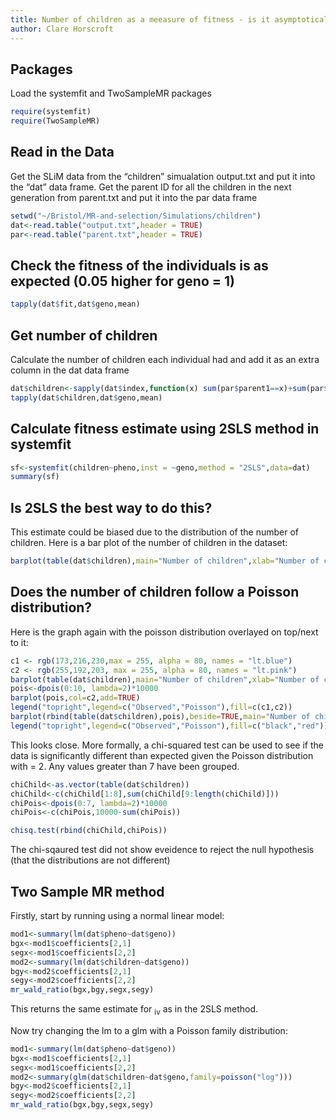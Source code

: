 ---
title: Number of children as a meeasure of fitness - is it asymptotically unbiased?
author: Clare Horscroft
---

## Packages

Load the systemfit and TwoSampleMR packages

```{r}
require(systemfit)
require(TwoSampleMR)
```

## Read in the Data
Get the SLiM data from the "children" simualation output.txt and put it into the "dat" data frame.
Get the parent ID for all the children in the next generation from parent.txt and put it into the par data frame

```{r}
setwd("~/Bristol/MR-and-selection/Simulations/children")
dat<-read.table("output.txt",header = TRUE)
par<-read.table("parent.txt",header = TRUE)
```

## Check the fitness of the individuals is as expected (0.05 higher for geno = 1)
```{r}
tapply(dat$fit,dat$geno,mean)
```

## Get number of children
Calculate the number of children each individual had and add it as an extra column in the dat data frame

```{r}
dat$children<-sapply(dat$index,function(x) sum(par$parent1==x)+sum(par$parent2==x))
tapply(dat$children,dat$geno,mean)
```

## Calculate fitness estimate using 2SLS method in systemfit

```{r}
sf<-systemfit(children~pheno,inst = ~geno,method = "2SLS",data=dat)
summary(sf)
```

## Is 2SLS the best way to do this?
This estimate could be biased due to the distribution of the number of children.
Here is a bar plot of the number of children in the dataset:

```{r}
barplot(table(dat$children),main="Number of children",xlab="Number of children",ylab="Frequency")
```

## Does the number of children follow a Poisson distribution?
Here is the graph again with the poisson distribution overlayed on top/next to it:

```{r}
c1 <- rgb(173,216,230,max = 255, alpha = 80, names = "lt.blue")
c2 <- rgb(255,192,203, max = 255, alpha = 80, names = "lt.pink")
barplot(table(dat$children),main="Number of children",xlab="Number of children",ylab="Frequency",col=c1)
pois<-dpois(0:10, lambda=2)*10000
barplot(pois,col=c2,add=TRUE)
legend("topright",legend=c("Observed","Poisson"),fill=c(c1,c2))
barplot(rbind(table(dat$children),pois),beside=TRUE,main="Number of children",xlab="Number of children",ylab="Frequency",col=c("black","red"))
legend("topright",legend=c("Observed","Poisson"),fill=c("black","red"))
```

This looks close. More formally, a chi-squared test can be used to see if the data is significantly different than expected given the Poisson distribution with \lambda = 2.
Any values greater than 7 have been grouped.

```{r}
chiChild<-as.vector(table(dat$children))
chiChild<-c(chiChild[1:8],sum(chiChild[9:length(chiChild)]))
chiPois<-dpois(0:7, lambda=2)*10000
chiPois<-c(chiPois,10000-sum(chiPois))

chisq.test(rbind(chiChild,chiPois))
```

The chi-sqaured test did not show eveidence to reject the null hypothesis (that the distributions are not different)

## Two Sample MR method

Firstly, start by running using a normal linear model:

```{r}
mod1<-summary(lm(dat$pheno~dat$geno))
bgx<-mod1$coefficients[2,1]
segx<-mod1$coefficients[2,2]
mod2<-summary(lm(dat$children~dat$geno))
bgy<-mod2$coefficients[2,1]
segy<-mod2$coefficients[2,2]
mr_wald_ratio(bgx,bgy,segx,segy)
```
This returns the same estimate for \beta~iv~ as in the 2SLS method.

Now try changing the lm to a glm with a Poisson family distribution:

```{r}
mod1<-summary(lm(dat$pheno~dat$geno))
bgx<-mod1$coefficients[2,1]
segx<-mod1$coefficients[2,2]
mod2<-summary(glm(dat$children~dat$geno,family=poisson("log")))
bgy<-mod2$coefficients[2,1]
segy<-mod2$coefficients[2,2]
mr_wald_ratio(bgx,bgy,segx,segy)
```



